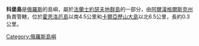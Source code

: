 '''科堡島'''是[[俄羅斯|俄羅斯]]的島嶼，屬於[[法蘭士約瑟夫地群島|法蘭士約瑟夫地群島]]的一部分，由[[阿爾漢格爾斯克州|阿爾漢格爾斯克州]]負責管轄，位於[[霍恩洛厄島|霍恩洛厄島]]以南4.5公里和[[卡爾亞歷山大島|卡爾亞歷山大島]]以北6.5公里，長約0.3公里。

[[Category:俄羅斯島嶼|Category:俄羅斯島嶼]]
{{Russia-geo-stub}}
